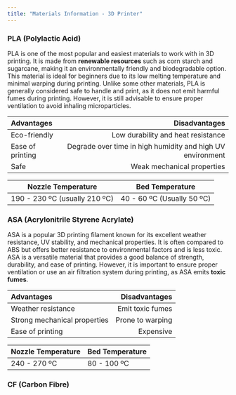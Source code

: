 ```yaml
---
title: "Materials Information - 3D Printer"
---
```


### PLA (Polylactic Acid)
PLA is one of the most popular and easiest materials to work with in 3D printing. 
It is made from **renewable resources** such as corn starch and sugarcane, making it 
an environmentally friendly and biodegradable option. This material is ideal for 
beginners due to its low melting temperature and minimal warping during printing.
Unlike some other materials, PLA is generally considered safe to handle and print, 
as it does not emit harmful fumes during printing. However, it is still advisable
to ensure proper ventilation to avoid inhaling microparticles.

Advantages | Disadvantages
:--------- | ------------:
Eco-friendly | Low durability and heat resistance
Ease of printing | Degrade over time in high humidity and high UV environment
Safe | Weak mechanical properties

Nozzle Temperature | Bed Temperature |
------------------ | --------------- |
190 - 230 ºC (usually 210 ºC)  | 40 - 60 ºC (Usually 50 ºC) |


### ASA (Acrylonitrile Styrene Acrylate)
ASA is a popular 3D printing filament known for its excellent weather resistance,
UV stability, and mechanical properties. It is often compared to ABS but offers 
better resistance to environmental factors and is less toxic. 
ASA is a versatile material that provides a good balance of strength, durability, 
and ease of printing. However, it is important to ensure proper ventilation or use 
an air filtration system during printing, as ASA emits **toxic fumes**.

Advantages | Disadvantages
:--------- | ------------:
Weather resistance | Emit toxic fumes
Strong mechanical properties | Prone to warping
Ease of printing | Expensive

Nozzle Temperature | Bed Temperature |
------------------ | --------------- |
240 - 270 ºC | 80 - 100 ºC |

### CF (Carbon Fibre)
